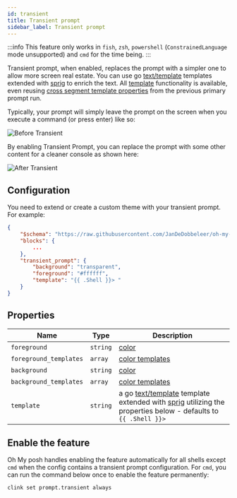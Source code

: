 ```yaml
---
id: transient
title: Transient prompt
sidebar_label: Transient prompt
---
```



:::info
This feature only works in `fish`, `zsh`, `powershell` (`ConstrainedLanguage` mode unsupported) and `cmd` for the time being.
:::

Transient prompt, when enabled, replaces the prompt with a simpler one to allow more screen real estate.
You can use go [text/template][go-text-template] templates extended with [sprig][sprig] to enrich the text.
All [template][templates] functionality is available, even reusing [cross segment template properties][cstp] from
the previous primary prompt run.

Typically, your prompt will simply leave the prompt on the screen when you execute a command (or press enter) like so:

![Before Transient](/img/transient-before.gif)

By enabling Transient Prompt, you can replace the prompt with some other content for a cleaner console as shown here:

![After Transient](/img/transient-after.gif)

## Configuration

You need to extend or create a custom theme with your transient prompt. For example:

```json
{
    "$schema": "https://raw.githubusercontent.com/JanDeDobbeleer/oh-my-posh/main/themes/schema.json",
    "blocks": {
        ...
    },
    "transient_prompt": {
        "background": "transparent",
        "foreground": "#ffffff",
        "template": "{{ .Shell }}> "
    }
}
```

## Properties

| Name                   | Type     | Description                                                                                                                                |
| ---------------------- | -------- | ------------------------------------------------------------------------------------------------------------------------------------------ |
| `foreground`           | `string` | [color][colors]                                                                                                                            |
| `foreground_templates` | `array` | [color templates][color-templates]                                                                                                         |
| `background`           | `string` | [color][colors]                                                                                                                            |
| `background_templates` | `array` | [color templates][color-templates]                                                                                                         |
| `template`             | `string` | a go [text/template][go-text-template] template extended with [sprig][sprig] utilizing the properties below - defaults to `{{ .Shell }}> ` |

## Enable the feature

Oh My posh handles enabling the feature automatically for all shells except `cmd` when the config contains a
transient prompt configuration. For `cmd`, you can run the command below once to enable the feature permanently:

```shell
clink set prompt.transient always
```

[colors]: /docs/configuration/colors
[go-text-template]: https://golang.org/pkg/text/template/
[console-title]: /docs/configuration/title#console-title-template
[sprig]: https://masterminds.github.io/sprig/
[clink]: https://chrisant996.github.io/clink/
[templates]: /docs/configuration/templates
[color-templates]: /docs/configuration/colors#color-templates
[cstp]: /docs/configuration/templates#cross-segment-template-properties
